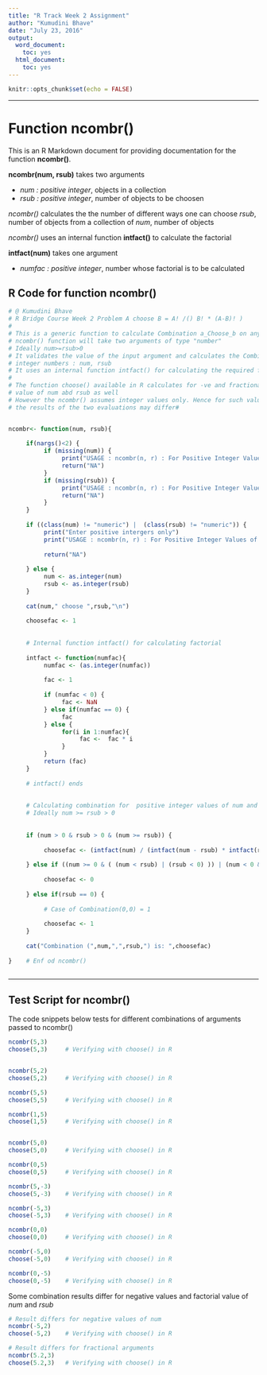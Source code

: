 ---
title: "R Track Week 2 Assignment"
author: "Kumudini Bhave"
date: "July 23, 2016"
output:
  word_document:
    toc: yes
  html_document:
    toc: yes
---

```{r setup, include=FALSE}
knitr::opts_chunk$set(echo = FALSE)
```
******
# **Function ncombr()**

This is an R Markdown document for providing documentation for the function **ncombr()**.

**ncombr(num, rsub)** takes two arguments

- *num : positive integer*, objects in a collection
- *rsub : positive integer*, number of objects to be choosen

*ncombr()* calculates the the number of different ways one can choose *rsub*, number of objects from a collection of *num*, number of objects  


*ncombr()* uses an internal function **intfact()** to calculate the factorial

**intfact(num)** takes one argument

- *numfac : positive integer*, number whose factorial is to be calculated

## R Code for function ncombr()

```{r}
# @ Kumudini Bhave 
# R Bridge Course Week 2 Problem A choose B = A! /() B! * (A-B)! )
#
# This is a generic function to calculate Combination a_Choose_b on any given positive number
# ncombr() function will take two arguments of type "number" 
# Ideally num>=rsub>0
# It validates the value of the input argument and calculates the Combination for set of positive 
# integer numbers : num, rsub
# It uses an internal function intfact() for calculating the required factorials
#
# The function choose() available in R calculates for -ve and fractional 
# value of num abd rsub as well 
# However the ncombr() assumes integer values only. Hence for such values 
# the results of the two evaluations may differ#


ncombr<- function(num, rsub){
     
     if(nargs()<2) {
          if (missing(num)) {
               print("USAGE : ncombr(n, r) : For Positive Integer Values of n ")
               return("NA")
          } 
          if (missing(rsub)) {
               print("USAGE : ncombr(n, r) : For Positive Integer Values of r ")
               return("NA")
          }
     }
     
     if ((class(num) != "numeric") |  (class(rsub) != "numeric")) {
          print("Enter positive intergers only")
          print("USAGE : ncombr(n, r) : For Positive Integer Values of n And r ")
          
          return("NA")
          
     } else {
          num <- as.integer(num)
          rsub <- as.integer(rsub)
     }
     
     cat(num," choose ",rsub,"\n")
     
     choosefac <- 1
     
     
     # Internal function intfact() for calculating factorial
     
     intfact <- function(numfac){
          numfac <- (as.integer(numfac))
          
          fac <- 1
          
          if (numfac < 0) {
               fac <- NaN
          } else if(numfac == 0) {
               fac
          } else {
               for(i in 1:numfac){
                    fac <-  fac * i
               }
          }
          return (fac)
     }
     
     # intfact() ends
     
     
     # Calculating combination for  positive integer values of num and rsub
     # Ideally num >= rsub > 0
     
     
     if (num > 0 & rsub > 0 & (num >= rsub)) {
          
          choosefac <- (intfact(num) / (intfact(num - rsub) * intfact(rsub)))
          
     } else if ((num >= 0 & ( (num < rsub) | (rsub < 0) )) | (num < 0 & rsub < 0)) {
          
          choosefac <- 0
          
     } else if(rsub == 0) {
          
          # Case of Combination(0,0) = 1
          
          choosefac <- 1
     }
     
     cat("Combination (",num,",",rsub,") is: ",choosefac)
          
}    # Enf od ncombr()



```
******
## Test Script for ncombr()

The code snippets below tests for different combinations of arguments passed to ncombr()

```{r }

ncombr(5,3)
choose(5,3)     # Verifying with choose() in R


ncombr(5,2)
choose(5,2)     # Verifying with choose() in R

ncombr(5,5)
choose(5,5)     # Verifying with choose() in R

ncombr(1,5)
choose(1,5)     # Verifying with choose() in R


ncombr(5,0)
choose(5,0)     # Verifying with choose() in R

ncombr(0,5)
choose(0,5)     # Verifying with choose() in R

ncombr(5,-3)
choose(5,-3)    # Verifying with choose() in R

ncombr(-5,3)
choose(-5,3)    # Verifying with choose() in R

ncombr(0,0)
choose(0,0)     # Verifying with choose() in R

ncombr(-5,0)
choose(-5,0)    # Verifying with choose() in R

ncombr(0,-5)
choose(0,-5)    # Verifying with choose() in R
```

Some combination results differ for negative values and factorial value of *num* and *rsub*

```{r}
# Result differs for negative values of num
ncombr(-5,2)
choose(-5,2)    # Verifying with choose() in R

# Result differs for fractional arguments
ncombr(5.2,3)
choose(5.2,3)   # Verifying with choose() in R

```

